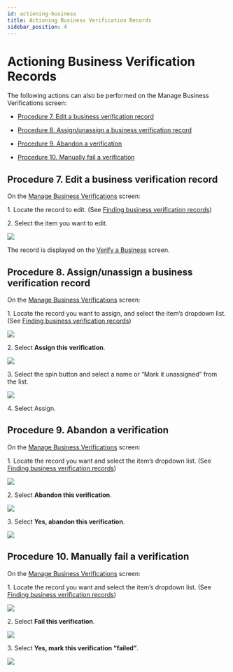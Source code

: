```yaml
---
id: actioning-business
title: Actioning Business Verification Records
sidebar_position: 4
---
```


# Actioning Business Verification Records

The following actions can also be performed on the Manage Business Verifications screen:

- [Procedure 7. Edit a business verification record](https://vixverify.atlassian.net/wiki/spaces/GREEN/pages/492306935/Actioning+business+verification+records?atl_f=PAGETREE#Actioningbusinessverificationrecords-procedure7Procedure7.Editabusinessverificationrecord)

- [Procedure 8. Assign/unassign a business verification record](https://vixverify.atlassian.net/wiki/spaces/GREEN/pages/492306935/Actioning+business+verification+records?atl_f=PAGETREE#Actioningbusinessverificationrecords-procedure8Procedure8.Assign%2Funassignabusinessverificationrecord)

- [Procedure 9. Abandon a verification](https://vixverify.atlassian.net/wiki/spaces/GREEN/pages/492306935/Actioning+business+verification+records?atl_f=PAGETREE#Actioningbusinessverificationrecords-procedure9Procedure9.Abandonaverification)

- [Procedure 10. Manually fail a verification](https://vixverify.atlassian.net/wiki/spaces/GREEN/pages/492306935/Actioning+business+verification+records?atl_f=PAGETREE#Actioningbusinessverificationrecords-procedure10Procedure10.Manuallyfailaverification)

## Procedure 7. Edit a business verification record

On the [Manage Business Verifications](https://vixverify.atlassian.net/wiki/spaces/GREEN/pages/492470563/Manage+Business+Verifications) screen:

1\. Locate the record to edit. (See [Finding business verification records](https://vixverify.atlassian.net/wiki/spaces/GREEN/pages/492339625/Finding+business+verification+records))

2\. Select the item you want to edit.

![](/img/bus-admin-panel10.png)

The record is displayed on the [Verify a Business](https://vixverify.atlassian.net/wiki/spaces/GREEN/pages/492307184/Verify+a+business) screen.

## Procedure 8. Assign/unassign a business verification record

On the [Manage Business Verifications](https://vixverify.atlassian.net/wiki/spaces/GREEN/pages/492470563/Manage+Business+Verifications) screen:

1\. Locate the record you want to assign, and select the item’s dropdown list. (See [Finding business verification records](https://vixverify.atlassian.net/wiki/spaces/GREEN/pages/492339625/Finding+business+verification+records))

![](/img/bus-admin-panel11.png)

2\. Select **Assign this verification**.

![](/img/bus-admin-panel12.png)

3\. Select the spin button and select a name or “Mark it unassigned” from the list.

![](/img/bus-admin-panel13.png)

4\. Select Assign.

## Procedure 9. Abandon a verification

On the [Manage Business Verifications](https://vixverify.atlassian.net/wiki/spaces/GREEN/pages/492470563/Manage+Business+Verifications) screen:

1\. Locate the record you want and select the item’s dropdown list. (See [Finding business verification records](https://vixverify.atlassian.net/wiki/spaces/GREEN/pages/492339625/Finding+business+verification+records))

![](/img/bus-admin-panel11.png)

2\. Select **Abandon this verification**.

![](/img/bus-admin-panel16.png)

3\. Select **Yes, abandon this verification**.

![](/img/bus-admin-panel17.png)

## Procedure 10. Manually fail a verification

On the [Manage Business Verifications](https://vixverify.atlassian.net/wiki/spaces/GREEN/pages/492470563/Manage+Business+Verifications) screen:

1\. Locate the record you want and select the item’s dropdown list. (See [Finding business verification records](https://vixverify.atlassian.net/wiki/spaces/GREEN/pages/492339625/Finding+business+verification+records))

![](/img/bus-admin-panel11.png)

2\. Select **Fail this verification**.

![](/img/bus-admin-panel18.png)

3\. Select **Yes, mark this verification “failed”**.

![](/img/bus-admin-panel19.png)
